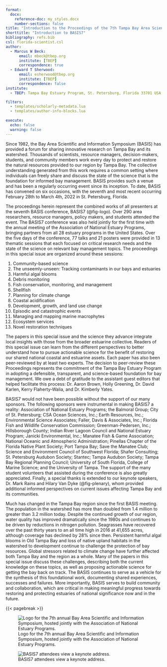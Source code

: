 ```yaml
---
format: 
  docx:
    reference-doc: my_styles.docx
    number-sections: false
title: "Introduction to the Proceedings of the 7th Tampa Bay Area Scientific and Information Symposium"
shorttitle: "Introduction to BASIS7"
bibliography: refs.bib
csl: florida-scientist.csl
author: 
  - Marcus W Beck:
      email: mbeck@tbep.org
      institute: [TBEP]
      correspondence: true
  - Edward T Sherwood:
      email: esherwood@tbep.org 
      institute: [TBEP]
      correspondence: false
institute:
  - TBEP: Tampa Bay Estuary Program, St. Petersburg, Florida 33701 USA

filters: 
  - templates/scholarly-metadata.lua
  - templates/author-info-blocks.lua
  
execute: 
  echo: false
  warning: false
---
```


Since 1982, the Bay Area Scientific and Information Symposium (BASIS) has provided a forum for sharing innovative research on Tampa Bay and its watershed. Thousands of scientists, resource managers, decision-makers, students, and community members work every day to protect and restore the natural resources provided to our region by Tampa Bay. The collective understanding generated from this work requires a common setting where individuals can freely share and discuss the state of the science that is the foundation for informed bay management. BASIS provides such a venue and has been a regularly occurring event since its inception. To date, BASIS has convened on six occasions, with the seventh and most recent occurring February 28th to March 4th, 2022 in St. Petersburg, Florida.

The proceedings herein represent the combined works of all presenters at the seventh BASIS conference, BASIS7 (@fig-logo). Over 290 area researchers, resource managers, policy makers, and students attended the event. The BASIS7 conference was also held jointly for the first time with the annual meeting of the Association of National Estuary Programs, bringing partners from all 28 estuary programs in the United States. Over the five days of the conference, 77 talks and 21 posters were provided in 13 thematic sessions that each focused on critical research needs and the state of the science on relevant bay management topics. The proceedings in this special issue are organized around these sessions:

1. Community-based science
1. The unseemly-unseen: Tracking contaminants in our bays and estuaries
1. Harmful algal blooms
1. Debris monitoring
1. Fish conservation, monitoring, and management
1. Shellfish
1. Planning for climate change
1. Coastal acidification
1. Development, growth, and land use change
1. Episodic and catastrophic events
1. Managing and mapping marine macrophytes
1. Ecosystem services
1. Novel restoration techniques

The papers in this special issue and the science they advance integrate local insights with those from the broader estuarine collective. Readers of this special issue can learn from the different perspectives to better understand how to pursue actionable science for the benefit of restoring our shared national coastal and estuarine assets. Each paper has also been peer-reviewed by at least two experts. The decision to peer-review these Proceedings represents the commitment of the Tampa Bay Estuary Program in adopting a defensible, transparent, and science-based foundation for bay management. We owe a debt of gratitude to the assistant guest editors that helped facilitate this process: Dr. Aaron Brown, Holly Greening, Dr. David Karlen, Kerry Flaherty-Walia, and Dr. Kimberly Yates.

BASIS7 would not have been possible without the support of our many sponsors. The following sponsors were instrumental in making BASIS7 a reality: Association of National Estuary Programs; the Balmoral Group; City of St. Petersburg; CSA Ocean Sciences, Inc.; Earth Resources, Inc.; Environmental Science Associates; Faller, Davis & Associates, Inc.; Florida Fish and Wildlife Conservation Commission; Greenman-Pedersen, Inc.; Hillsborough County; Indian River Lagoon Council and National Estuary Program; Janicki Environmental, Inc.; Manatee Fish & Game Association; National Oceanic and Atmospheric Administration; Pinellas Chapter of the Florida Native Plant Society; Port Tampa Bay; Save the Manatee Club; Science and Environment Council of Southwest Florida; Shafer Consulting; St. Petersburg Audubon Society; Stantec; Tampa Audubon Society; Tampa Bay Regional Planning Council; University of South Florida, College of Marine Science; and the University of Tampa. The support of the many student volunteers that assisted during the conference is also greatly appreciated. Finally, a special thanks is extended to our keynote speakers, Dr. Mark Rains and Hilary Van Dyke (@fig-plenary), whom provided additional informed perspectives on current issues affecting Tampa Bay and its communities.

Much has changed in the Tampa Bay region since the first BASIS meeting. The population in the watershed has more than doubled from 1.4 million to greater than 3.2 million today. Despite the continued growth of our region, water quality has improved dramatically since the 1980s and continues to be driven by reductions in nitrogen pollution. Seagrasses have recovered over the past thirty years to an all time high in 2016 at 41,655 acres, although coverage has declined by 28% since then. Persistent harmful algal blooms in Old Tampa Bay and loss of native upland habitats in the watershed to development continue to challenge the protection of bay resources. Global stressors related to climate change have further affected both Tampa Bay and the region as a whole. Many of the papers in this special issue discuss these challenges, describing both the current knowledge on these topics, as well as proposing actionable science for getting the bay back on track. The BASIS continues to serve as a vehicle for the synthesis of this foundational work, documenting shared experiences, successes and failures. More importantly, BASIS serves to build community and collaboration, which are critical in making meaningful progress towards restoring and protecting estuaries of national significance now and in the future.

{{< pagebreak >}}

![Logo for the 7th annual Bay Area Scientific and Information Symposium, hosted jointly with the Association of National Estuary Programs.](figs/logo.jpg){#fig-logo fig-align="center"}

![BASIS7 attendees view a keynote address.](figs/rainsplenary.jpg){#fig-plenary fig-align="center"}
